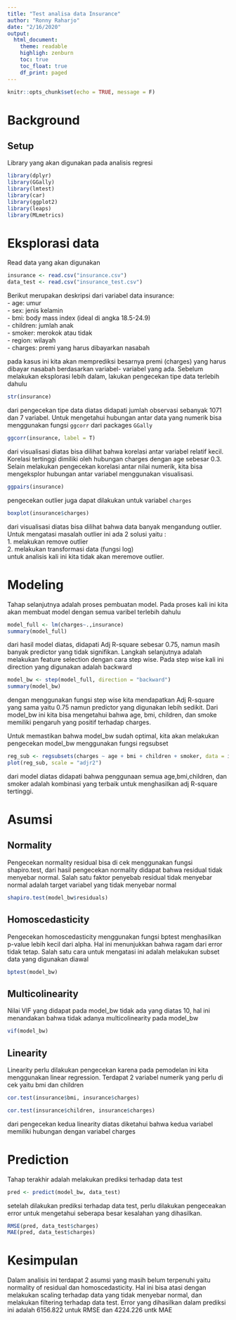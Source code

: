 ---
title: "Test analisa data Insurance"
author: "Ronny Raharjo"
date: "2/16/2020"
output: 
  html_document:
    theme: readable
    highligh: zenburn
    toc: true 
    toc_float: true
    df_print: paged
---

```{r setup, include=FALSE}
knitr::opts_chunk$set(echo = TRUE, message = F)
```

# Background
## Setup
Library yang akan digunakan pada analisis regresi
```{r}
library(dplyr)
library(GGally)
library(lmtest)
library(car)
library(ggplot2)
library(leaps)
library(MLmetrics)
```

# Eksplorasi data
Read data yang akan digunakan
```{r}
insurance <- read.csv("insurance.csv")
data_test <- read.csv("insurance_test.csv")
```

Berikut merupakan deskripsi dari variabel data insurance:        
- age: umur        
- sex: jenis kelamin        
- bmi: body mass index (ideal di angka 18.5-24.9)         
- children: jumlah anak           
- smoker: merokok atau tidak        
- region: wilayah          
- charges: premi yang harus dibayarkan nasabah        


pada kasus ini kita akan memprediksi besarnya premi (charges) yang harus dibayar nasabah berdasarkan variabel- variabel yang ada. Sebelum melakukan eksplorasi lebih dalam, lakukan pengecekan tipe data terlebih dahulu

```{r}
str(insurance)
```

dari pengecekan tipe data diatas didapati jumlah observasi sebanyak 1071 dan 7 variabel. Untuk mengetahui hubungan antar data yang numerik bisa menggunakan fungsi `ggcorr` dari packages `GGally`

```{r message=F, warning=F}
ggcorr(insurance, label = T)
```
dari visualisasi diatas bisa dilihat bahwa korelasi antar variabel relatif kecil. Korelasi tertinggi dimiliki oleh hubungan charges dengan age sebesar 0.3.
Selain melakukan pengecekan korelasi antar nilai numerik, kita bisa mengeksplor hubungan antar variabel menggunakan visualisasi.

```{r fig.width=12}
ggpairs(insurance)
```


pengecekan outlier juga dapat dilakukan untuk variabel `charges`
```{r}
boxplot(insurance$charges)
```

dari visualisasi diatas bisa dilihat bahwa data banyak mengandung outlier. Untuk mengatasi masalah outlier ini ada 2 solusi yaitu :    
1. melakukan remove outlier      
2. melakukan transformasi data (fungsi log)     
untuk analisis kali ini kita tidak akan meremove outlier.

# Modeling
Tahap selanjutnya adalah proses pembuatan model. Pada proses kali ini kita akan membuat model dengan semua varibel terlebih dahulu
```{r}
model_full <- lm(charges~.,insurance)
summary(model_full)
```
dari hasil model diatas, didapati Adj R-square sebesar 0.75, namun masih banyak predictor yang tidak signifikan. Langkah selanjutnya adalah melakukan feature selection dengan cara step wise. Pada step wise kali ini direction yang digunakan adalah backward
```{r}
model_bw <- step(model_full, direction = "backward")
summary(model_bw)
```
dengan menggunakan fungsi step wise kita mendapatkan Adj R-square yang sama yaitu 0.75 namun predictor yang digunakan lebih sedikit. Dari model_bw ini kita bisa mengetahui bahwa age, bmi, children, dan smoke memiliki pengaruh yang positif terhadap charges.

Untuk memastikan bahwa model_bw sudah optimal, kita akan melakukan pengecekan model_bw menggunakan fungsi regsubset
```{r fig.width=12}

reg_sub <- regsubsets(charges ~ age + bmi + children + smoker, data = insurance, nbest = 2)
plot(reg_sub, scale = "adjr2")
```


dari model diatas didapati bahwa penggunaan semua age,bmi,children, dan smoker adalah kombinasi yang terbaik untuk menghasilkan adj R-square tertinggi.


# Asumsi 

## Normality
Pengecekan normality residual bisa di cek menggunakan fungsi shapiro.test, dari hasil pengecekan normality didapat bahwa residual tidak menyebar normal. Salah satu faktor penyebab residual tidak menyebar normal adalah target variabel yang tidak menyebar normal
```{r}
shapiro.test(model_bw$residuals)
```


## Homoscedasticity
Pengecekan homoscedasticity menggunakan fungsi bptest menghasilkan p-value lebih kecil dari alpha. Hal ini menunjukkan bahwa ragam dari error tidak tetap. Salah satu cara untuk mengatasi ini adalah melakukan subset data yang digunakan diawal
```{r}
bptest(model_bw)
```

## Multicolinearity
Nilai VIF yang didapat pada model_bw tidak ada yang diatas 10, hal ini menandakan bahwa tidak adanya multicolinearity pada model_bw

```{r}
vif(model_bw)
```

## Linearity
Linearity perlu dilakukan pengecekan karena pada pemodelan ini kita menggunakan linear regression. Terdapat 2 variabel numerik yang perlu di cek yaitu bmi dan children
```{r}
cor.test(insurance$bmi, insurance$charges)
```


```{r}
cor.test(insurance$children, insurance$charges)
```

dari pengecekan kedua linearity diatas diketahui bahwa kedua variabel memiliki hubungan dengan variabel charges


# Prediction

Tahap terakhir adalah melakukan prediksi terhadap data test
```{r}
pred <- predict(model_bw, data_test)
```

setelah dilakukan prediksi terhadap data test, perlu dilakukan pengeceakan error untuk mengetahui seberapa besar kesalahan yang dihasilkan.
```{r}
RMSE(pred, data_test$charges)
MAE(pred, data_test$charges)
```



# Kesimpulan 
Dalam analisis ini terdapat 2 asumsi yang masih belum terpenuhi yaitu normality of residual dan homoscedasticity. Hal ini bisa atasi dengan melakukan scaling terhadap data yang tidak menyebar normal, dan melakukan filtering terhadap data test. Error yang dihasilkan dalam prediksi ini adalah 6156.822 untuk RMSE dan 4224.226 untk MAE
